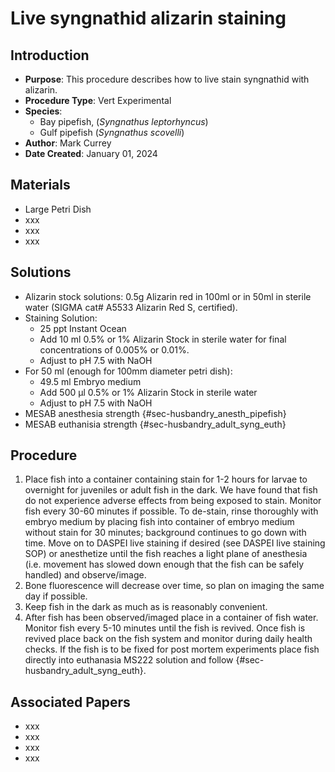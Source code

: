 # Live syngnathid alizarin staining {#sec-vert_exp_live_alizarin_syngnathid}

## Introduction

-   **Purpose**: This procedure describes how to live stain syngnathid with alizarin.
-   **Procedure Type**: Vert Experimental
-   **Species**:
    -   Bay pipefish, (*Syngnathus leptorhyncus*)
    -   Gulf pipefish (*Syngnathus scovelli*)
-   **Author**: Mark Currey
-   **Date Created**: January 01, 2024

## Materials

-   Large Petri Dish
-   xxx
-   xxx
-   xxx

## Solutions

-   Alizarin stock solutions: 0.5g Alizarin red in 100ml or in 50ml in sterile water (SIGMA cat# A5533 Alizarin Red S, certified).
-   Staining Solution:
    -   25 ppt Instant Ocean
    -   Add 10 ml 0.5% or 1% Alizarin Stock in sterile water for final concentrations of 0.005% or 0.01%.
    -   Adjust to pH 7.5 with NaOH
-   For 50 ml (enough for 100mm diameter petri dish):
    -   49.5 ml Embryo medium
    -   Add 500 µl 0.5% or 1% Alizarin Stock in sterile water
    -   Adjust to pH 7.5 with NaOH
-   MESAB anesthesia strength {#sec-husbandry_anesth_pipefish}
-   MESAB euthanisia strength {#sec-husbandry_adult_syng_euth}

## Procedure

1.  Place fish into a container containing stain for 1-2 hours for larvae to overnight for juveniles or adult fish in the dark. We have found that fish do not experience adverse effects from being exposed to stain. Monitor fish every 30-60 minutes if possible. To de-stain, rinse thoroughly with embryo medium by placing fish into container of embryo medium without stain for 30 minutes; background continues to go down with time. Move on to DASPEI live staining if desired (see DASPEI live staining SOP) or anesthetize until the fish reaches a light plane of anesthesia (i.e. movement has slowed down enough that the fish can be safely handled) and observe/image.
2.  Bone fluorescence will decrease over time, so plan on imaging the same day if possible.
3.  Keep fish in the dark as much as is reasonably convenient.
4.  After fish has been observed/imaged place in a container of fish water. Monitor fish every 5-10 minutes until the fish is revived. Once fish is revived place back on the fish system and monitor during daily health checks. If the fish is to be fixed for post mortem experiments place fish directly into euthanasia MS222 solution and follow {#sec-husbandry_adult_syng_euth}.

## Associated Papers

-   xxx
-   xxx
-   xxx
-   xxx
